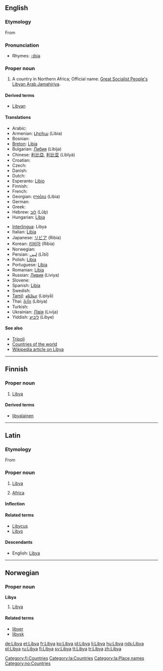 ==English==

===Etymology===
From {{etyl|grc|en}} {{term|Λιβύη|tr=Libuē|sc=polytonic|lang=grc}}

===Pronunciation===
* Rhymes: [[Rhymes:English:-ɪbiə|-ɪbiə]]

===Proper noun===
{{en-proper noun}}

# A country in Northern Africa; Official name: [[Great Socialist People's Libyan Arab Jamahiriya]].

====Derived terms====
* [[Libyan]]

====Translations====
{{trans-top|country in Northern Africa}}
* Arabic: {{t-|ar|ليبيا|sc=Arab}}
* Armenian: [[Լիբիա]] (Libia)
* Bosnian: {{t-|bs|Libija|f}}
* [[Breton]]: [[Libia]]
* Bulgarian: [[Либия]] (Libija)
* Chinese: [[利比亞]], [[利比亚]] (Lìbǐyà)
* Croatian: {{t-|hr|Libija|f}}
* Czech: {{t-|cs|Libye|f}}
* Danish: {{t-|da|Libyen}}
* Dutch: {{t-|nl|Libië}}
* Esperanto: [[Libio]]
* Finnish: {{t+|fi|Libya}}
* French: {{t+|fr|Libye|f}}
* Georgian: [[ლიბია]] (Libia)
* German: {{t+|de|Libyen|n}}
* Greek: {{t|el|Λιβύη|f|tr=Livýi}}
* Hebrew: [[לוב]] (Lûḇ)
* Hungarian: [[Líbia]]
{{trans-mid}}
* [[Interlingua]]: Libya
* Italian: [[Libia]] {{f}}
* Japanese: [[リビア]] (Ribia)
* Korean: [[리비아]] (Ribia)
* Norwegian: {{t-|no|Libya}}
* Persian: [[لیبی]] (Lībī)
* Polish: [[Libia]]
* Portuguese: [[Líbia]]
* Romanian: [[Libia]] {{f}}
* Russian: [[Ливия]] (Liviya)
* Slovene: {{t+|sl|Libija|f}}
* Spanish: [[Libia]]
* Swedish: {{t+|sv|Libyen}}
* [[Tamil]]: [[லிபியா]] (Lipiyā)
* Thai: [[ลิเบีย]] (Libiya)
* Turkish: {{t+|tr|Libya}}
* Ukrainian: [[Лівія]] (Livija)
* Yiddish: [[ליביע]] (Libye)
{{trans-bottom}}

====See also====
* [[Tripoli]]
* [[Appendix:Countries of the world|Countries of the world]]
* [[w:Libya|Wikipedia article on Libya]]

----

==Finnish==
{{wikipedia|lang=fi}}

===Proper noun===
{{fi-noun|proper=true}}

# [[#English|Libya]]

====Derived terms====
* [[libyalainen]]

[[Category:fi:Countries]]

----

==Latin==

===Etymology===
From {{AGr.|la}} {{term|Λιβύη|tr=Libyē|lang=grc|sc=polytonic}}

===Proper noun===
{{la-proper noun|Libya|Libyae|Libyae|f|first}}

# [[#English|Libya]]
# {{context|by extension}} [[Africa]]

====Inflection====
{{la-decl-1st-loc|Liby}}

====Related terms====
* [[Libycus]]
* [[Libys]]

====Descendants====
* English: [[#English|Libya]]

[[Category:la:Countries]]
[[Category:la:Place names]]

----

==Norwegian==

===Proper noun===
'''Libya'''

# [[#English|Libya]]

====Related terms====
* [[libyer]]
* [[libysk]]

[[Category:no:Countries]]

[[de:Libya]]
[[et:Libya]]
[[fr:Libya]]
[[ko:Libya]]
[[id:Libya]]
[[li:Libya]]
[[hu:Libya]]
[[nds:Libya]]
[[pl:Libya]]
[[ru:Libya]]
[[fi:Libya]]
[[sv:Libya]]
[[tt:Libya]]
[[tr:Libya]]
[[zh:Libya]]